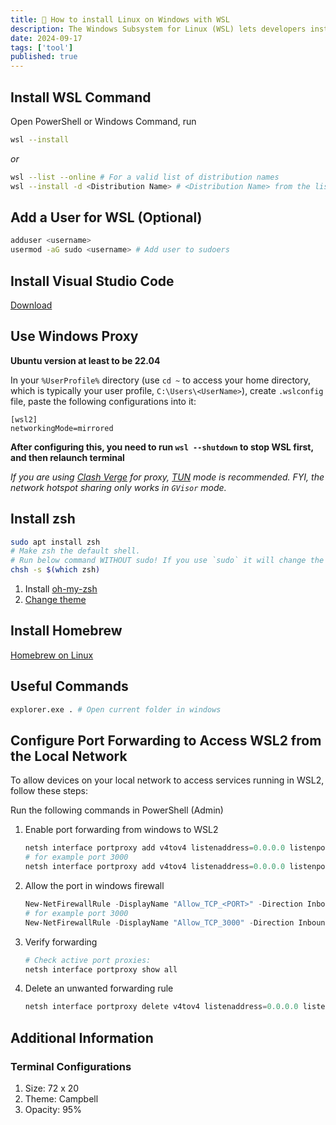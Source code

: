 ```yaml
---
title: 🐧 How to install Linux on Windows with WSL
description: The Windows Subsystem for Linux (WSL) lets developers install a Linux distribution (such as Ubuntu, OpenSUSE, Kali, Debian, Arch Linux, etc) and use Linux applications, utilities, and Bash command-line tools directly on Windows, unmodified, without the overhead of a traditional virtual machine or dualboot setup.
date: 2024-09-17
tags: ['tool']
published: true
---
```


## Install WSL Command

Open PowerShell or Windows Command, run

```sh
wsl --install
```

_or_

```sh
wsl --list --online # For a valid list of distribution names
wsl --install -d <Distribution Name> # <Distribution Name> from the list got by upper command
```

## Add a User for WSL (Optional)

```sh
adduser <username>
usermod -aG sudo <username> # Add user to sudoers
```

## Install Visual Studio Code

[Download](https://code.visualstudio.com/)

## Use Windows Proxy

**Ubuntu version at least to be 22.04**

In your `%UserProfile%` directory (use `cd ~` to access your home directory, which is typically your user profile, `C:\Users\<UserName>`), create `.wslconfig` file, paste the following configurations into it:

```
[wsl2]
networkingMode=mirrored
```

**After configuring this, you need to run `wsl --shutdown` to stop WSL first, and then relaunch terminal**

_If you are using [Clash Verge](https://github.com/clash-verge-rev/clash-verge-rev) for proxy, [TUN](https://wiki.metacubex.one/en/config/inbound/tun/) mode is recommended. FYI, the network hotspot sharing only works in `GVisor` mode._

## Install zsh

```sh
sudo apt install zsh
# Make zsh the default shell.
# Run below command WITHOUT sudo! If you use `sudo` it will change the shell not for your working user but for root
chsh -s $(which zsh)
```

1. Install [oh-my-zsh](https://ohmyz.sh/)
1. [Change theme](/blog/tools#oh-my-zsh)

## Install Homebrew

[Homebrew on Linux](https://docs.brew.sh/Homebrew-on-Linux#install)

## Useful Commands

```sh
explorer.exe . # Open current folder in windows
```

## Configure Port Forwarding to Access WSL2 from the Local Network

To allow devices on your local network to access services running in WSL2, follow these steps:

<Callout type="warning">
  Run the following commands in PowerShell (Admin)
</Callout>

1. Enable port forwarding from windows to WSL2

   ```ps1
   netsh interface portproxy add v4tov4 listenaddress=0.0.0.0 listenport=<PORT> connectaddress=<WSL2_IP> connectport=<PORT>
   # for example port 3000
   netsh interface portproxy add v4tov4 listenaddress=0.0.0.0 listenport=3000 connectaddress=localhost connectport=3000
   ```

1. Allow the port in windows firewall

   ```ps1
   New-NetFirewallRule -DisplayName "Allow_TCP_<PORT>" -Direction Inbound -LocalPort <PORT> -Protocol TCP -Action Allow
   # for example port 3000
   New-NetFirewallRule -DisplayName "Allow_TCP_3000" -Direction Inbound -LocalPort 3000 -Protocol TCP -Action Allow
   ```

1. Verify forwarding

   ```ps1
   # Check active port proxies:
   netsh interface portproxy show all
   ```

1. Delete an unwanted forwarding rule

   ```ps1
   netsh interface portproxy delete v4tov4 listenaddress=0.0.0.0 listenport=<PORT>
   ```

## Additional Information

### Terminal Configurations

1. Size: 72 x 20
1. Theme: Campbell
1. Opacity: 95%

